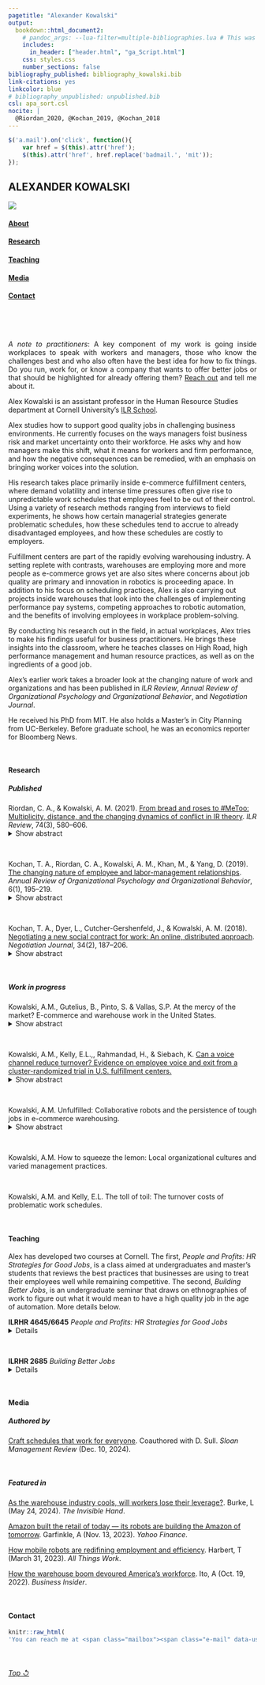 ```yaml
---
pagetitle: "Alexander Kowalski"
output: 
  bookdown::html_document2:
    # pandoc_args: --lua-filter=multiple-bibliographies.lua # This was creating issuesb
    includes:
      in_header: ["header.html", "ga_Script.html"]
    css: styles.css
    number_sections: false
bibliography_published: bibliography_kowalski.bib 
link-citations: yes
linkcolor: blue
# bibliography_unpublished: unpublished.bib
csl: apa_sort.csl
nocite: | 
  @Riordan_2020, @Kochan_2019, @Kochan_2018 
---
```



```js

$('a.mail').on('click', function(){
    var href = $(this).attr('href');
    $(this).attr('href', href.replace('badmail.', 'mit'));
});

```

:::: {.wrapper}
::: {}

:::

::: {}

:::

::: {.nameplate}
# ALEXANDER KOWALSKI

:::

::: {}

:::

::: {.nav}

![](images/headshot_chrtwn_1.jpg)

#### [About](#header)

#### [Research](#research)

#### [Teaching](#teaching)

#### [Media](#media)

#### [Contact](#contact)

\ 

\
<p align="justify">
*A note to practitioners*: A key component of my work is going inside workplaces to speak with workers and managers, those who know the challenges best and who also often have the best idea for how to fix things. Do you run, work for, or know a company that wants to offer better jobs or that should be highlighted for already offering them? [Reach out](#contact) and tell me about it.
</p>

:::

::: {.text}
Alex Kowalski is an assistant professor in the Human Resource Studies department at Cornell University's [ILR School](https://www.ilr.cornell.edu/).

Alex studies how to support good quality jobs in challenging business environments. He currently focuses on the ways managers foist business risk and market uncertainty onto their workforce. He asks why and how managers make this shift, what it means for workers and firm performance, and how the negative consequences can be remedied, with an emphasis on bringing worker voices into the solution.

His research takes place primarily inside e-commerce fulfillment centers, where demand volatility and intense time pressures often give rise to unpredictable work schedules that employees feel to be out of their control. Using a variety of research methods ranging from interviews to field experiments, he shows how certain managerial strategies generate problematic schedules, how these schedules tend to accrue to already disadvantaged employees, and how these schedules are costly to employers. 

Fulfillment centers are part of the rapidly evolving warehousing industry. A setting replete with contrasts, warehouses are employing more and more people as e-commerce grows yet are also sites where concerns about job quality are primary and innovation in robotics is proceeding apace. In addition to his focus on scheduling practices, Alex is also carrying out projects inside warehouses that look into the challenges of implementing performance pay systems, competing approaches to robotic automation, and the benefits of involving employees in workplace problem-solving. 

By conducting his research out in the field, in actual workplaces, Alex tries to make his findings useful for business practitioners. He brings these insights into the classroom, where he teaches classes on High Road, high performance management and human resource practices, as well as on the ingredients of a good job.

Alex's earlier work takes a broader look at the changing nature of work and organizations and has been published in *ILR Review*, *Annual Review of Organizational Psychology and Organizational Behavior*, and *Negotiation Journal*.

He received his PhD from MIT. He also holds a Master's in City Planning from UC-Berkeley. Before graduate school, he was an economics reporter for Bloomberg News.


<br>

#### <a id="research"></a>Research

##### Published

<!-- ::: {#refs_published} -->
<!-- ::: -->

Riordan, C. A., & Kowalski, A. M. (2021). [From bread and roses to \#MeToo: Multiplicity, distance, and the changing dynamics of conflict in IR theory]( https://doi.org/10.1177/0019793920970868). *ILR Review*, 74(3), 580–606.
<details> 
<summary>Show abstract</summary>
    
A central assumption in industrial relations theory is that conflict is rooted in an enduring difference between the interests of labor and management. In recent years, the reality of work has changed for many, and scholarship has called attention to overlooked dimensions of conflict that depart from this assumption. The authors account for these developments with the concepts of *multiplicity* and *distance*. Multiplicity means that a broad range of actors bring diverse goals, tied to identities and values in addition to interests, to the employment relationship. The competing and fluid motivations that stem from these goals alter how actors individually and collectively name conflict. Distance reflects a growing rift between those who control work and those who labor, rooted in prevailing organizational forms and practices and the transformation of institutions. Distance alters actors’ interdependence and their perceived and actual power in addressing conflict. From these observations, the authors derive propositions suggesting directions for research and theory regarding conflict and the institutions through which actors balance goals.
    
</details> 

\

Kochan, T. A., Riordan, C. A., Kowalski, A. M., Khan, M., & Yang, D. (2019). [The changing nature of employee and labor-management relationships](https://doi.org/10.1146/annurev-orgpsych-012218-015335). *Annual Review of Organizational Psychology and Organizational Behavior*, 6(1), 195–219.
<details> 
<summary>Show abstract</summary>
    
This article reviews work and employment research, paying particular attention to theory and applications by scholars in organizational psychology and organizational behavior (OP/OB) and employment or industrial relations (ER), with the objective of better understanding employee and labor-management relationships. Our animating premise is that juxtaposing these two research traditions provides a stronger basis for analyzing these relationships today. OP/OB offer micro- and meso-level focuses, whereas ER focuses on organizations, collective actors, and labor markets, with an emphasis on historical context. We hope this review motivates efforts to think about and build new social and psychological contracts that are attuned to the evolving dynamics present in the economy, workforce, and society. To this end, we look to the future and propose ways of deepening, broadening, and accelerating the pace of research that might lead to useful changes in practices, institutions, and public policies.
    
</details> 

\

Kochan, T. A., Dyer, L., Cutcher-Gershenfeld, J., & Kowalski, A. M. (2018). [Negotiating a new social contract for work: An online, distributed approach](https://doi.org/10.1111%2Fnejo.12223). *Negotiation Journal*, 34(2), 187–206. 
<details> 
<summary>Show abstract</summary>
    
A massive open online course (MOOC) entitled “Shaping the Future of Work” (offered through MITx, the Massachusetts Institute of Technology's online learning division) has been the context for a multiparty simulation designed to produce classroom negotiation results that will have social impacts. After running the course in the MOOC context three times and in face‐to‐face settings eight times, we noticed that key themes emerged. Participants have brought their own workforce perspectives to their simulation roles as employers, worker representatives, elected officials, and educators. They have called for reciprocal agreements centered on fair treatment and representation in the workplace, improved organizational performance, investments in skills and capabilities, aligned rewards and benefits for workers, and work–life balance in communities. We continue to use the simulation in the classroom and are exploring ways to expand its use. In the meantime, in this article, we discuss how the insights gleaned from this simulation could be used to crystallize and advance a new social contract at a time when the public policies, institutions, and organizational practices governing employment relations have not kept up with the dramatic changes taking place in the workforce, nature of work, and overall economy.
    
</details> 

\

##### Work in progress

Kowalski, A.M., Gutelius, B., Pinto, S. & Vallas, S.P. At the mercy of the market? E-commerce and warehouse work in the United States.
<details> 
<summary>Show abstract</summary>
    
Logistics work has become central to the economy as online shopping has grown into a familiar consumer practice. Yet little research has systematically studied work inside warehouses, a key location in the logistics system. The authors examine the quality of warehouse employment, testing the proposition that, as retailers compete for online consumers, their emphasis on e-commerce exposes workers to harsher job conditions. They use data from three surveys, one providing a national sample of warehouse workers in the U.S. and two targeting workers at Walmart and Amazon, the country’s major retail rivals. They find that e-commerce negatively affects warehouse job quality but that these effects are most pronounced at Amazon, whose business depends more heavily on online transactions. Future research should explore whether retailers competing with Amazon feel pressured to adopt similar labor practices, serving customers in ways that exact a toll on workers employed behind the screen. 

</details> 

\

Kowalski, A.M., Kelly, E.L.,, Rahmandad, H., & Siebach, K. [Can a voice channel reduce turnover? Evidence on employee voice and exit from a cluster-randomized trial in U.S. fulfillment centers.](http://ssrn.com/abstract=5193024)
<details> 
<summary>Show abstract</summary>
    
Building on the long tradition of research on employee voice and its potential impact on both employee and organizational outcomes, we investigate whether a new voice channel reduces turnover in e-commerce fulfillment centers. A cluster-randomized trial compared hourly workers in sites randomized to launch the new voice channel (Health and Well-Being Committees, or HaWCs) with those employed by the same firm in control sites. This participatory intervention involved a small group of frontline workers and supervisors who solicited concerns and ideas about safety, work processes, and other workplace stressors from the broader workforce and then developed and implemented improvement projects in response. HaWCs were an isolated change, rather than one component of a broader high-involvement work system, and they were implemented in non-union worksites, raising questions about their likely impact. Using administrative data on the population of hourly workers, an intent-to-treat (ITT) analysis finds individual workers’ monthly probability of exit fell by 1.3%-points in HaWC buildings in the year after randomization, representing a 20% decline relative to pre-intervention exit rates. Workers in buildings where HaWCs completed more projects were less likely to exit, showing that voice can yield visible improvements in the work environment that help retain workers. HaWCs also reduced exits over and above both pre-existing and new, alternative channels for soliciting employee input, suggesting that additional benefits flow from the HaWCs’ participatory nature. These findings indicate the feasibility of addressing turnover and improving the work environment through employee voice, even in tough conditions like fulfillment centers.
    
</details> 

\

Kowalski, A.M. Unfulfilled: Collaborative robots and the persistence of tough jobs in e-commerce warehousing.
<details> 
<summary>Show abstract</summary>
    
This paper investigates how collaborative robots transform work in e-commerce fulfillment centers (FCs). While collaborative robots are heralded for their potential to enhance jobs by augmenting human capabilities, taking on undesirable tasks, and giving workers more command over their work, the actual effects of these technologies on work and workers are underexplored. Using data from a survey of more than 1,500 hourly workers employed in 16 FCs operated by a U.S. retailer, I compare job content and worker attitudes across facilities that use one of three main technologies to retrieve customer orders: collaborative robots, conveyors, and hand-pulled carts. The findings show that collaborative robots do not significantly improve job quality compared to the older technologies. Relative to workers in cart facilities, workers in robotic facilities report lower levels of job satisfaction, decision authority, skill discretion, and support from supervisors and coworkers, along with increased job insecurity, turnover intentions, and alienation. The reported levels are similar to those found in conveyor facilities. In light of these findings, collaborative robots appear to be a refined means of worker control rather than a liberating departure from past automating technologies. They are likely to impose burdens on a growing number of workers as the e-commerce industry expands and as they find their way into other sectors.
    
</details> 

\

Kowalski, A.M. How to squeeze the lemon: Local organizational cultures and varied management practices.

\

Kowalski, A.M. and Kelly, E.L. The toll of toil: The turnover costs of problematic work schedules.

<br>

#### <a id="teaching"></a> Teaching

Alex has developed two courses at Cornell. The first, *People and Profits: HR Strategies for Good Jobs*, is a class aimed at undergraduates and master's students that reviews the best practices that businesses are using to treat their employees well while remaining competitive. The second, *Building Better Jobs*, is an undergraduate seminar that draws on ethnographies of work to figure out what it would mean to have a high quality job in the age of automation. More details below.

**ILRHR 4645/6645** *People and Profits: HR Strategies for Good Jobs*
<details> 
<summary>Details</summary>
    
Economic, social, technological, and political upheaval are transforming the workplace. What
role do managers and HR professionals have in shaping how these transformations play out? In
this course, we will debate whether, in responding to these challenges, those who manage people
must choose between running a profitable business and treating their employees well.
To arrive at an answer, we will begin by identifying the most pressing HR issues inside organizations
today, ranging from burnout and scheduling inflexibility to earnings inequality and limited
career mobility. Next, we will develop a framework for assessing and promoting high quality
jobs. We will then use case studies, cutting-edge research, and conversations with business professionals
and workers to explore how certain organizations are able to provide good jobs while
remaining competitive. Throughout our exploration, we will have realistic conversations about
how difficult it can be to drive positive change. At the end of the course, students will be asked to
put forth their own ideas for balancing people and profits.
    
</details> 

\

**ILRHR 2685** *Building Better Jobs*
<details> 
<summary>Details</summary>
    
This  seminar explores the dirty, dull, and dangerous jobs that many science
and technology experts believe can and should be replaced by robots, algorithms, artificial intelligence, and other recent innovations. Rather than accept that certain jobs are inherently bad, we
will critically examine what can make even the toughest work rewarding and the most prestigious
career unfulfilling. We will use our insights to sketch out the key determinants of a good
quality job and then learn about evidence-based policies and practices that organizations can use
to evaluate and improve the jobs they offer.
    
</details> 

<br>

#### <a id="media"></a> Media

##### Authored by

[Craft schedules that work for everyone](https://sloanreview.mit.edu/article/craft-schedules-that-work-for-everyone/). Coauthored with D. Sull. *Sloan Management Review* (Dec. 10, 2024).

\

##### Featured in

[As the warehouse industry cools, will workers lose their leverage?](https://bizeconreporting.journalism.cuny.edu/2024/05/24/as-the-warehouse-industry-cools-will-workers-lose-their-leverage/). Burke, L (May 24, 2024). *The Invisible Hand*.

[Amazon built the retail of today — its robots are building the Amazon of tomorrow](https://finance.yahoo.com/news/amazon-built-the-retail-of-today--its-robots-are-building-the-amazon-of-tomorrow-150249496.html). Garfinkle, A (Nov. 13, 2023). *Yahoo Finance*.

[How mobile robots are redifining employment and efficiency](https://www.shrm.org/topics-tools/news/all-things-work/mobile-robots-work). Harbert, T (March 31, 2023). *All Things Work*.

[How the warehouse boom devoured America's workforce](https://www.businessinsider.com/warehouse-jobs-economy-impact-blue-collar-pay-employment-hiring-boom-2022-10). Ito, A (Oct. 19, 2022). *Business Insider*.

<br>

#### <a id="contact"></a> Contact

```r
knitr::raw_html(
'You can reach me at <span class="mailbox"><span class="e-mail" data-user="ikslawok.xela" data-website="ude.llenroc [ta] "></span></span>.')
```

\

###### [Top &olarr;](#header)  
:::

::::